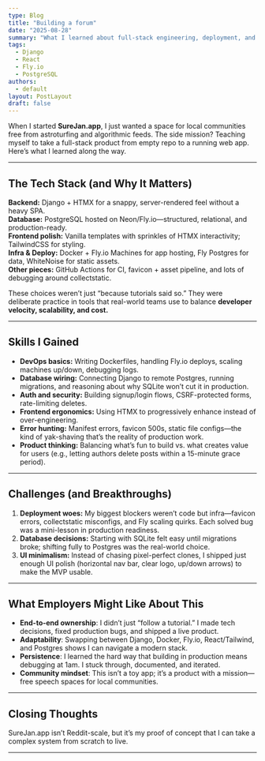 ```yaml
---
type: Blog
title: "Building a forum"
date: "2025-08-28"
summary: "What I learned about full-stack engineering, deployment, and product thinking while building my own online forum."
tags:
  - Django
  - React
  - Fly.io
  - PostgreSQL
authors:
  - default
layout: PostLayout
draft: false
---
```


When I started **SureJan.app**, I just wanted a space for local communities free from astroturfing and algorithmic feeds. The side mission? Teaching myself to take a full-stack product from empty repo to a running web app. Here’s what I learned along the way.

---

## The Tech Stack (and Why It Matters)

**Backend:** Django + HTMX for a snappy, server-rendered feel without a heavy SPA.  
**Database:** PostgreSQL hosted on Neon/Fly.io—structured, relational, and production-ready.  
**Frontend polish:** Vanilla templates with sprinkles of HTMX interactivity; TailwindCSS for styling.  
**Infra & Deploy:** Docker + Fly.io Machines for app hosting, Fly Postgres for data, WhiteNoise for static assets.  
**Other pieces:** GitHub Actions for CI, favicon + asset pipeline, and lots of debugging around collectstatic.

These choices weren’t just “because tutorials said so.” They were deliberate practice in tools that real-world teams use to balance **developer velocity, scalability, and cost.**

---

## Skills I Gained

* **DevOps basics:** Writing Dockerfiles, handling Fly.io deploys, scaling machines up/down, debugging logs.  
* **Database wiring:** Connecting Django to remote Postgres, running migrations, and reasoning about why SQLite won’t cut it in production.  
* **Auth and security:** Building signup/login flows, CSRF-protected forms, rate-limiting deletes.  
* **Frontend ergonomics:** Using HTMX to progressively enhance instead of over-engineering.  
* **Error hunting:** Manifest errors, favicon 500s, static file configs—the kind of yak-shaving that’s the reality of production work.  
* **Product thinking:** Balancing what’s fun to build vs. what creates value for users (e.g., letting authors delete posts within a 15-minute grace period).  

---

## Challenges (and Breakthroughs)

1. **Deployment woes:** My biggest blockers weren’t code but infra—favicon errors, collectstatic misconfigs, and Fly scaling quirks. Each solved bug was a mini-lesson in production readiness.  
2. **Database decisions:** Starting with SQLite felt easy until migrations broke; shifting fully to Postgres was the real-world choice.  
3. **UI minimalism:** Instead of chasing pixel-perfect clones, I shipped just enough UI polish (horizontal nav bar, clear logo, up/down arrows) to make the MVP usable.  

---

## What Employers Might Like About This

* **End-to-end ownership**: I didn’t just “follow a tutorial.” I made tech decisions, fixed production bugs, and shipped a live product.  
* **Adaptability**: Swapping between Django, Docker, Fly.io, React/Tailwind, and Postgres shows I can navigate a modern stack.  
* **Persistence**: I learned the hard way that building in production means debugging at 1am. I stuck through, documented, and iterated.  
* **Community mindset**: This isn’t a toy app; it’s a product with a mission—free speech spaces for local communities.  

---

## Closing Thoughts

SureJan.app isn’t Reddit-scale, but it’s my proof of concept that I can take a complex system from scratch to live. 



---
